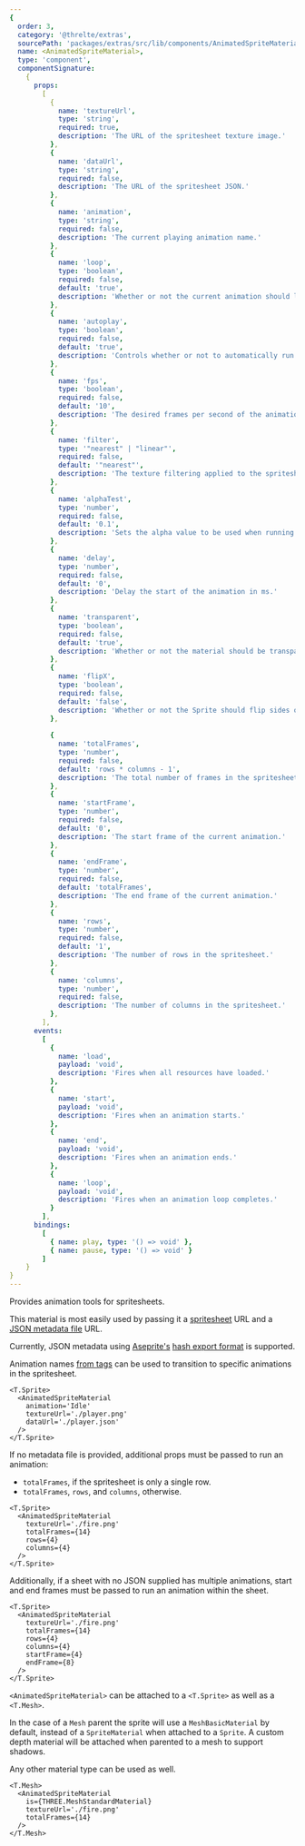 ```yaml
---
{
  order: 3,
  category: '@threlte/extras',
  sourcePath: 'packages/extras/src/lib/components/AnimatedSpriteMaterial/AnimatedSpriteMaterial.svelte',
  name: <AnimatedSpriteMaterial>,
  type: 'component',
  componentSignature:
    {
      props:
        [
          {
            name: 'textureUrl',
            type: 'string',
            required: true,
            description: 'The URL of the spritesheet texture image.'
          },
          {
            name: 'dataUrl',
            type: 'string',
            required: false,
            description: 'The URL of the spritesheet JSON.'
          },
          {
            name: 'animation',
            type: 'string',
            required: false,
            description: 'The current playing animation name.'
          },
          {
            name: 'loop',
            type: 'boolean',
            required: false,
            default: 'true',
            description: 'Whether or not the current animation should loop.'
          },
          {
            name: 'autoplay',
            type: 'boolean',
            required: false,
            default: 'true',
            description: 'Controls whether or not to automatically run an animation on load.'
          },
          {
            name: 'fps',
            type: 'boolean',
            required: false,
            default: '10',
            description: 'The desired frames per second of the animation.'
          },
          {
            name: 'filter',
            type: '"nearest" | "linear"',
            required: false,
            default: '"nearest"',
            description: 'The texture filtering applied to the spritesheet.'
          },
          {
            name: 'alphaTest',
            type: 'number',
            required: false,
            default: '0.1',
            description: 'Sets the alpha value to be used when running an alpha test.'
          },
          {
            name: 'delay',
            type: 'number',
            required: false,
            default: '0',
            description: 'Delay the start of the animation in ms.'
          },
          {
            name: 'transparent',
            type: 'boolean',
            required: false,
            default: 'true',
            description: 'Whether or not the material should be transparent.'
          },
          {
            name: 'flipX',
            type: 'boolean',
            required: false,
            default: 'false',
            description: 'Whether or not the Sprite should flip sides on the x-axis.'
          },
          
          {
            name: 'totalFrames',
            type: 'number',
            required: false,
            default: 'rows * columns - 1',
            description: 'The total number of frames in the spritesheet.'
          },
          {
            name: 'startFrame',
            type: 'number',
            required: false,
            default: '0',
            description: 'The start frame of the current animation.'
          },
          {
            name: 'endFrame',
            type: 'number',
            required: false,
            default: 'totalFrames',
            description: 'The end frame of the current animation.'
          },
          {
            name: 'rows',
            type: 'number',
            required: false,
            default: '1',
            description: 'The number of rows in the spritesheet.'
          },
          {
            name: 'columns',
            type: 'number',
            required: false,
            description: 'The number of columns in the spritesheet.'
          },
        ],
      events:
        [
          {
            name: 'load',
            payload: 'void',
            description: 'Fires when all resources have loaded.'
          },
          {
            name: 'start',
            payload: 'void',
            description: 'Fires when an animation starts.'
          },
          {
            name: 'end',
            payload: 'void',
            description: 'Fires when an animation ends.'
          },
          {
            name: 'loop',
            payload: 'void',
            description: 'Fires when an animation loop completes.'
          }
        ],
      bindings:
        [
          { name: play, type: '() => void' },
          { name: pause, type: '() => void' }
        ]
    }
}
---
```


Provides animation tools for spritesheets.

<Example path="extras/animated-sprite-material" />

This material is most easily used by passing it a [spritesheet](https://www.aseprite.org/docs/sprite-sheet/) URL and a [JSON metadata file](https://gist.github.com/dacap/db18e5747a4b6e208d3c) URL.

Currently, JSON metadata using [Aseprite's](https://www.aseprite.org/) [hash export format](https://www.aseprite.org/docs/cli/#data) is supported.

Animation names [from tags](https://www.aseprite.org/docs/tags) can be used to transition to specific animations in the spritesheet.

```svelte {4,5}+
<T.Sprite>
  <AnimatedSpriteMaterial
    animation='Idle'
    textureUrl='./player.png'
    dataUrl='./player.json'
  />
</T.Sprite>
```

If no metadata file is provided, additional props must be passed to run an animation:
* `totalFrames`, if the spritesheet is only a single row.
* `totalFrames`, `rows`, and `columns`, otherwise.

```svelte {4-6}+
<T.Sprite>
  <AnimatedSpriteMaterial
    textureUrl='./fire.png'
    totalFrames={14}
    rows={4}
    columns={4}
  />
</T.Sprite>
```

Additionally, if a sheet with no JSON supplied has multiple animations, start and end frames must be passed to run an animation within the sheet.

```svelte {7-8}+
<T.Sprite>
  <AnimatedSpriteMaterial
    textureUrl='./fire.png'
    totalFrames={14}
    rows={4}
    columns={4}
    startFrame={4}
    endFrame={8}
  />
</T.Sprite>
```

`<AnimatedSpriteMaterial>` can be attached to a `<T.Sprite>` as well as a `<T.Mesh>`.

<Example path="extras/animated-sprite-mesh" />

In the case of a `Mesh` parent the sprite will use a `MeshBasicMaterial` by default, instead of a `SpriteMaterial` when attached to a `Sprite`. A custom depth material will be attached when parented to a mesh to support shadows.

Any other material type can be used as well.

```svelte {3}+
<T.Mesh>
  <AnimatedSpriteMaterial
    is={THREE.MeshStandardMaterial}
    textureUrl='./fire.png'
    totalFrames={14}
  />
</T.Mesh>
```